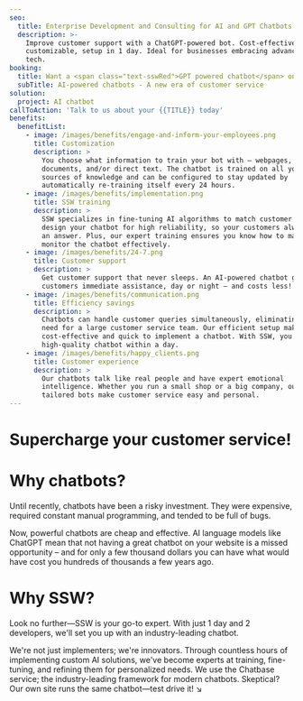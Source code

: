 ```yaml
---
seo:
  title: Enterprise Development and Consulting for AI and GPT Chatbots
  description: >-
    Improve customer support with a ChatGPT-powered bot. Cost-effective,
    customizable, setup in 1 day. Ideal for businesses embracing advanced AI
    tech.
booking:
  title: Want a <span class="text-sswRed">GPT powered chatbot</span> on your website?
  subTitle: AI-powered chatbots - A new era of customer service
solution:
  project: AI chatbot
callToAction: 'Talk to us about your {{TITLE}} today'
benefits:
  benefitList:
    - image: /images/benefits/engage-and-inform-your-employees.png
      title: Customization
      description: >
        You choose what information to train your bot with – webpages,
        documents, and/or direct text. The chatbot is trained on all your
        sources of knowledge and can be configured to stay updated by
        automatically re-training itself every 24 hours.
    - image: /images/benefits/implementation.png
      title: SSW training
      description: >
        SSW specializes in fine-tuning AI algorithms to match customer needs. We
        design your chatbot for high reliability, so your customers always have
        an answer. Plus, our expert training ensures you know how to manage and
        monitor the chatbot effectively.
    - image: /images/benefits/24-7.png
      title: Customer support
      description: >
        Get customer support that never sleeps. An AI-powered chatbot gives your
        customers immediate assistance, day or night – and costs less!
    - image: /images/benefits/communication.png
      title: Efficiency savings
      description: >
        Chatbots can handle customer queries simultaneously, eliminating the
        need for a large customer service team. Our efficient setup makes it
        cost-effective and quick to implement a chatbot. With SSW, you get a
        high-quality chatbot within a day.
    - image: /images/benefits/happy_clients.png
      title: Customer experience
      description: >
        Our chatbots talk like real people and have expert emotional
        intelligence. Whether you run a small shop or a big company, our
        tailored bots make customer service easy and personal.
---
```


# Supercharge your **customer service!**

# **Why chatbots?**

Until recently, chatbots have been a risky investment. They were expensive, required constant manual programming, and tended to be full of bugs.

Now, powerful chatbots are cheap and effective. AI language models like ChatGPT mean that not having a great chatbot on your website is a missed opportunity – and for only a few thousand dollars you can have what would have cost you hundreds of thousands a few years ago.

# **Why SSW?**

Look no further—SSW is your go-to expert. With just 1 day and 2 developers, we'll set you up with an industry-leading chatbot.

We're not just implementers; we're innovators. Through countless hours of implementing custom AI solutions, we've become experts at training, fine-tuning, and refining them for personalized needs. We use the Chatbase service; the industry-leading framework for modern chatbots. Skeptical? Our own site runs the same chatbot—test drive it! ↘
